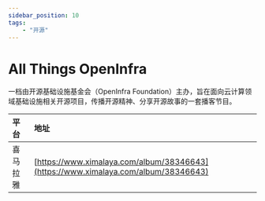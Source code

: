 ```yaml
---
sidebar_position: 10
tags:
    - "开源"
---
```


# All Things OpenInfra

一档由开源基础设施基金会（OpenInfra Foundation）主办，旨在面向云计算领域基础设施相关开源项目，传播开源精神、分享开源故事的一套播客节目。

| 平台 | 地址 |
|:--|:----|
| 喜马拉雅 | [https://www.ximalaya.com/album/38346643](https://www.ximalaya.com/album/38346643) |
